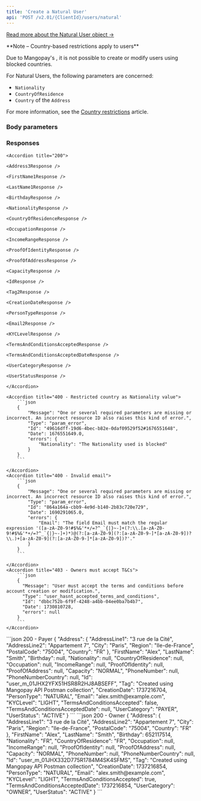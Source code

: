 ```yaml
---
title: 'Create a Natural User'  
api: 'POST /v2.01/{ClientId}/users/natural'  
---
```


  

[Read more about the Natural User object →](/api-reference/users/natural-user-object)

<Note>  
**Note – Country-based restrictions apply to users** 

Due to Mangopay's <Aml content="AML rules" />, it is not possible to create or modify users using blocked countries.  

For Natural Users, the following parameters are concerned:  
- `Nationality`  
- `CountryOfResidence`  
- `Country` of the `Address`  

For more information, see the <a href="/guides/users/country-restrictions">Country restrictions</a> article.  
</Note>  

### Body parameters  

<UserCategory />  

<TermsAndConditionsAccepted />  

<FirstName1 />  

<LastName1 />  

<Email2 />  

<Birthday />  

<Nationality />  

<CountryOfResidence />  

<Address3 />  

<Occupation />  

<IncomeRange />  

<Tag3 />  


### Responses  

<AccordionGroup>

    <Accordion title="200">  

    <Address3Response />  

    <FirstName1Response />  

    <LastName1Response />  

    <BirthdayResponse />  

    <NationalityResponse />  

    <CountryOfResidenceResponse />  

    <OccupationResponse />  

    <IncomeRangeResponse />  

    <ProofOfIdentityResponse />  

    <ProofOfAddressResponse />  

    <CapacityResponse />  

    <IdResponse />  

    <Tag2Response />  

    <CreationDateResponse />  

    <PersonTypeResponse />  

    <Email2Response />  

    <KYCLevelResponse />  

    <TermsAndConditionsAcceptedResponse />  

    <TermsAndConditionsAcceptedDateResponse />  

    <UserCategoryResponse />  

    <UserStatusResponse />
    
    </Accordion>

</AccordionGroup>

<AccordionGroup>

    <Accordion title="400 - Restricted country as Nationality value">
        ```json  
        {
            "Message": "One or several required parameters are missing or incorrect. An incorrect resource ID also raises this kind of error.",
            "Type": "param_error",
            "Id": "49616dff-19d6-4bec-b82e-0daf09529f52#1676551648",
            "Date": 1676551649.0,
            "errors": {
                "Nationality": "The Nationality used is blocked"
            }
        }  
        ```  

    </Accordion>
    <Accordion title="400 - Invalid email">
        ```json 
        {
            "Message": "One or several required parameters are missing or incorrect. An incorrect resource ID also raises this kind of error.",
            "Type": "param_error",
            "Id": "864a164a-cbb9-4e9d-b140-2b83c720e729",
            "Date": 1690291065.0,
            "errors": {
                "Email": "The field Email must match the regular expression '([a-zA-Z0-9!#$%&'*+/=?^_`{|}~-]+(?:\\.[a-zA-Z0-9!#$%&'*+/=?^_`{|}~-]+)*)@(?:[a-zA-Z0-9](?:[a-zA-Z0-9-]*[a-zA-Z0-9])?\\.)+[a-zA-Z0-9](?:[a-zA-Z0-9-]*[a-zA-Z0-9])?'."
            }
        }  
        ```  

    </Accordion>
    <Accordion title="403 - Owners must accept T&Cs">
        ```json 
        {
          "Message": "User must accept the terms and conditions before account creation or modification.",
          "Type": "user_hasnt_accepted_terms_and_conditions",
          "Id": "dbbc752b-6f9f-4248-a4bb-04ee0ba7b4b7",
          "Date": 1730810728,
          "errors": null
        }  
        ```
    </Accordion>

</AccordionGroup>  

<ResponseExample>  
```json 200 - Payer
{
    "Address": {
        "AddressLine1": "3 rue de la Cité",
        "AddressLine2": "Appartement 7",
        "City": "Paris",
        "Region": "Ile-de-France",
        "PostalCode": "75004",
        "Country": "FR"
    },
    "FirstName": "Alex",
    "LastName": "Smith",
    "Birthday": null,
    "Nationality": null,
    "CountryOfResidence": null,
    "Occupation": null,
    "IncomeRange": null,
    "ProofOfIdentity": null,
    "ProofOfAddress": null,
    "Capacity": "NORMAL",
    "PhoneNumber": null,
    "PhoneNumberCountry": null,
    "Id": "user_m_01JHX2YFX51HSR8R2HJ8ABSEFF",
    "Tag": "Created using Mangopay API Postman collection",
    "CreationDate": 1737216704,
    "PersonType": "NATURAL",
    "Email": "alex.smith@example.com",
    "KYCLevel": "LIGHT",
    "TermsAndConditionsAccepted": false,
    "TermsAndConditionsAcceptedDate": null,
    "UserCategory": "PAYER",
    "UserStatus": "ACTIVE"
}
```
```json 200 - Owner
{
    "Address": {
        "AddressLine1": "3 rue de la Cité",
        "AddressLine2": "Appartement 7",
        "City": "Paris",
        "Region": "Ile-de-France",
        "PostalCode": "75004",
        "Country": "FR"
    },
    "FirstName": "Alex",
    "LastName": "Smith",
    "Birthday": 652117514,
    "Nationality": "FR",
    "CountryOfResidence": "FR",
    "Occupation": null,
    "IncomeRange": null,
    "ProofOfIdentity": null,
    "ProofOfAddress": null,
    "Capacity": "NORMAL",
    "PhoneNumber": null,
    "PhoneNumberCountry": null,
    "Id": "user_m_01JHX332D775R1784M4SK4SFMS",
    "Tag": "Created using Mangopay API Postman collection",
    "CreationDate": 1737216854,
    "PersonType": "NATURAL",
    "Email": "alex.smith@example.com",
    "KYCLevel": "LIGHT",
    "TermsAndConditionsAccepted": true,
    "TermsAndConditionsAcceptedDate": 1737216854,
    "UserCategory": "OWNER",
    "UserStatus": "ACTIVE"
}
```  

</ResponseExample>  

<RequestExample>  
    <RestCreateNaturalUserPayer />
    <RestCreateNaturalUserOwner />
    <PhpCreateNaturalUser />
    <NodeCreateNaturalUser />
    <RubyCreateNaturalUser />
    <JavaCreateNaturalUser />
    <PythonCreateNaturalUser />
    <NetCreateNaturalUser />
</RequestExample>